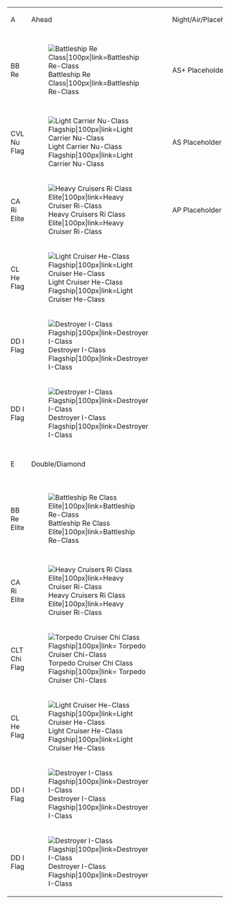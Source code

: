 {|
|- align="center" style="background:#f0f0f0; font-weight: bold"
| A || Ahead || Night/Air/Placeholder || A || Diamond ||  || A || Double ||  || D || Double/Diamond ||  || D || Diamond || 
|-
| BB Re || [[File:BB_re_001.png|Battleship Re Class|100px|link=Battleship Re-Class]] || AS+ Placeholder || BB Re || [[File:BB_re_001.png|Battleship Re Class|100px|link=Battleship Re-Class]] ||  || BB Re || [[File:BB_re_001.png|Battleship Re Class|100px|link=Battleship Re-Class]] ||  || CV Wo Flag || [[File:CV O Class3.jpg|Standard Carrier Wo Class Flagship|100px|link=Standard Carrier Wo-Class]] ||  || CV Wo Kai || [[File:CV_Wo_Class4.png|Standard Carrier Wo Class kai Flagship|100px|link=Standard Carrier Wo-Class]] || 
|-
| CVL Nu Flag || [[File:CVL Nu Class3.png|Light Carrier Nu-Class Flagship|100px|link=Light Carrier Nu-Class]] || AS Placeholder || CVL Nu Flag || [[File:CVL Nu Class3.png|Light Carrier Nu-Class Flagship|100px|link=Light Carrier Nu-Class]] ||  || CVL Nu Flag || [[File:CVL Nu Class3.png|Light Carrier Nu-Class Flagship|100px|link=Light Carrier Nu-Class]] ||  || CVL Nu Flag || [[File:CVL Nu Class3.png|Light Carrier Nu-Class Flagship|100px|link=Light Carrier Nu-Class]] ||  || CVL Nu Flag || [[File:CVL Nu Class3.png|Light Carrier Nu-Class Flagship|100px|link=Light Carrier Nu-Class]] || 
|-
| CA Ri Elite || [[File:CA Ri Class2.png|Heavy Cruisers Ri Class Elite|100px|link=Heavy Cruiser Ri-Class]] || AP Placeholder || CVL Nu Flag || [[File:CVL Nu Class3.png|Light Carrier Nu-Class Flagship|100px|link=Light Carrier Nu-Class]] ||  || CVL Nu Flag || [[File:CVL Nu Class3.png|Light Carrier Nu-Class Flagship|100px|link=Light Carrier Nu-Class]] ||  || CVL Nu Flag || [[File:CVL Nu Class3.png|Light Carrier Nu-Class Flagship|100px|link=Light Carrier Nu-Class]] ||  || CVL Nu Flag || [[File:CVL Nu Class3.png|Light Carrier Nu-Class Flagship|100px|link=Light Carrier Nu-Class]] || 
|-
| CL He Flag || [[File:CL He Class3.png|Light Cruiser He-Class Flagship|100px|link=Light Cruiser He-Class]] ||  || CL He Flag || [[File:CL He Class3.png|Light Cruiser He-Class Flagship|100px|link=Light Cruiser He-Class]] ||  || CA Ri Elite || [[File:CA Ri Class2.png|Heavy Cruisers Ri Class Elite|100px|link=Heavy Cruiser Ri-Class]] ||  || BB Ta Elite || [[File:BB Ta Class2.png|Battleship Ta Class Elite|100px|link=Battleship Ta-Class]] ||  || CVL Nu Flag || [[File:CVL Nu Class3.png|Light Carrier Nu-Class Flagship|100px|link=Light Carrier Nu-Class]] || 
|-
| DD I Flag || [[File:DD_I_class3.png|Destroyer I-Class Flagship|100px|link=Destroyer I-Class]] ||  || DD I Flag || [[File:DD_I_class3.png|Destroyer I-Class Flagship|100px|link=Destroyer I-Class]] ||  || CL He Flag || [[File:CL He Class3.png|Light Cruiser He-Class Flagship|100px|link=Light Cruiser He-Class]] ||  || CL HE Flag || [[File:CL He Class3.png|Light Cruiser He-Class Flagship|100px|link=Light Cruiser He-Class]] ||  || BB Ta Elite || [[File:BB Ta Class2.png|Battleship Ta Class Elite|100px|link=Battleship Ta-Class]] || 
|-
| DD I Flag || [[File:DD_I_class3.png|Destroyer I-Class Flagship|100px|link=Destroyer I-Class]] ||  || SS Ka Elite || [[File:SS Ka Class2.png|Submarine Ka Class Elite|100px|link=Submarine Ka-Class]] ||  || DD I Flag || [[File:DD_I_class3.png|Destroyer I-Class Flagship|100px|link=Destroyer I-Class]] ||  || DD I Flag || [[File:DD_I_class3.png|Destroyer I-Class Flagship|100px|link=Destroyer I-Class]] ||  || DD I Flag || [[File:DD_I_class3.png|Destroyer I-Class Flagship|100px|link=Destroyer I-Class]] || 
|-  align="center" style="background:#f0f0f0; font-weight: bold"
| E || Double/Diamond ||  || E || Ahead/Double ||  || N Initial || Diamond ||  || N Final || Diamond ||  ||  ||  || 
|-
| BB Re Elite || [[File:BB_re_002.png|Battleship Re Class Elite|100px|link=Battleship Re-Class]] ||  || BB Re Elite || [[File:BB_re_002.png|Battleship Re Class Elite|100px|link=Battleship Re-Class]] ||  || CV Wo Kai || [[File:CV_Wo_Class4.png|Standard Carrier Wo Class kai Flagship|100px|link=Standard Carrier Wo-Class]] ||  || CV Wo Kai || [[File:CV_Wo_Class4.png|Standard Carrier Wo Class kai Flagship|100px|link=Standard Carrier Wo-Class]] ||  ||  ||  || 
|-
| CA Ri Elite || [[File:CA Ri Class2.png|Heavy Cruisers Ri Class Elite|100px|link=Heavy Cruiser Ri-Class]] ||  || CA Ri Flag || [[File:CA Ri Class3.png|Heavy Cruiser Ri Class Flagship|100px|link=Heavy Cruiser Ri-Class]] ||  || CV Wo Flag || [[File:CV O Class3.jpg|Standard Carrier Wo Class Flagship|100px|link=Standard Carrier Wo-Class]] ||  || CV Wo Flag || [[File:CV O Class3.jpg|Standard Carrier Wo Class Flagship|100px|link=Standard Carrier Wo-Class]] ||  ||  ||  || 
|-
| CLT Chi Flag || [[File:CT_Chi_Class3.png|Torpedo Cruiser Chi Class Flagship|100px|link= Torpedo Cruiser Chi-Class]] ||  || CLT Chi Flag || [[File:CT_Chi_Class3.png|Torpedo Cruiser Chi Class Flagship|100px|link= Torpedo Cruiser Chi-Class]] ||  || BB Re Elite || [[File:BB_re_002.png|Battleship Re Class Elite|100px|link=Battleship Re-Class]] ||  || Southern War Princess || [[File:Southern War Princess card.png|Southern War Princess|100px|link=Southern War Princess]] ||  ||  ||  || 
|-
| CL He Flag || [[File:CL He Class3.png|Light Cruiser He-Class Flagship|100px|link=Light Cruiser He-Class]] ||  || CL He Flag || [[File:CL He Class3.png|Light Cruiser He-Class Flagship|100px|link=Light Cruiser He-Class]] ||  || DD I Flag || [[File:DD_I_class3.png|Destroyer I-Class Flagship|100px|link=Destroyer I-Class]] ||  || DD I Flag || [[File:DD_I_class3.png|Destroyer I-Class Flagship|100px|link=Destroyer I-Class]] ||  ||  ||  || 
|-
| DD I Flag || [[File:DD_I_class3.png|Destroyer I-Class Flagship|100px|link=Destroyer I-Class]] ||  || DD I Flag || [[File:DD_I_class3.png|Destroyer I-Class Flagship|100px|link=Destroyer I-Class]] ||  || DD I Flag || [[File:DD_I_class3.png|Destroyer I-Class Flagship|100px|link=Destroyer I-Class]] ||  || DD I Flag || [[File:DD_I_class3.png|Destroyer I-Class Flagship|100px|link=Destroyer I-Class]] ||  ||  ||  || 
|-
| DD I Flag || [[File:DD_I_class3.png|Destroyer I-Class Flagship|100px|link=Destroyer I-Class]] ||  || DD I Flag || [[File:DD_I_class3.png|Destroyer I-Class Flagship|100px|link=Destroyer I-Class]] ||  || SS Yo Elite || [[File:SS Yo Class2.png|Submarine Yo-Class Flagship|100px|link=Submarine Yo-Class]] ||  || SS Yo Flag || [[File:SS Yo Class3.png|Submarine Yo-Class Flagship|100px|link=Submarine Yo-Class]] ||  ||  ||  || 
|}